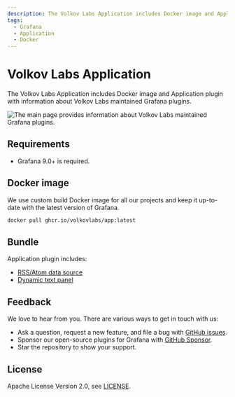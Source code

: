 ```yaml
---
description: The Volkov Labs Application includes Docker image and Application plugin with information about Volkov Labs supported Grafana plugins.
tags:
  - Grafana
  - Application
  - Docker
---
```



# Volkov Labs Application

The Volkov Labs Application includes Docker image and Application plugin with information about Volkov Labs maintained Grafana plugins.

<Image
  title="The main page provides information about Volkov Labs maintained Grafana plugins."
  src="/img/plugins/volkovlabs-app/app.png"
/>

## Requirements

- Grafana 9.0+ is required.

## Docker image

We use custom build Docker image for all our projects and keep it up-to-date with the latest version of Grafana.

```bash
docker pull ghcr.io/volkovlabs/app:latest
```

## Bundle

Application plugin includes:

- [RSS/Atom data source](/plugins/volkovlabs-rss-datasource)
- [Dynamic text panel](/plugins/volkovlabs-dynamictext-panel)

## Feedback

We love to hear from you. There are various ways to get in touch with us:

- Ask a question, request a new feature, and file a bug with [GitHub issues](https://github.com/volkovlabs/volkovlabs-app/issues/new/choose).
- Sponsor our open-source plugins for Grafana with [GitHub Sponsor](https://github.com/sponsors/VolkovLabs).
- Star the repository to show your support.

## License

Apache License Version 2.0, see [LICENSE](https://github.com/volkovlabs/volkovlabs-app/blob/main/LICENSE).
